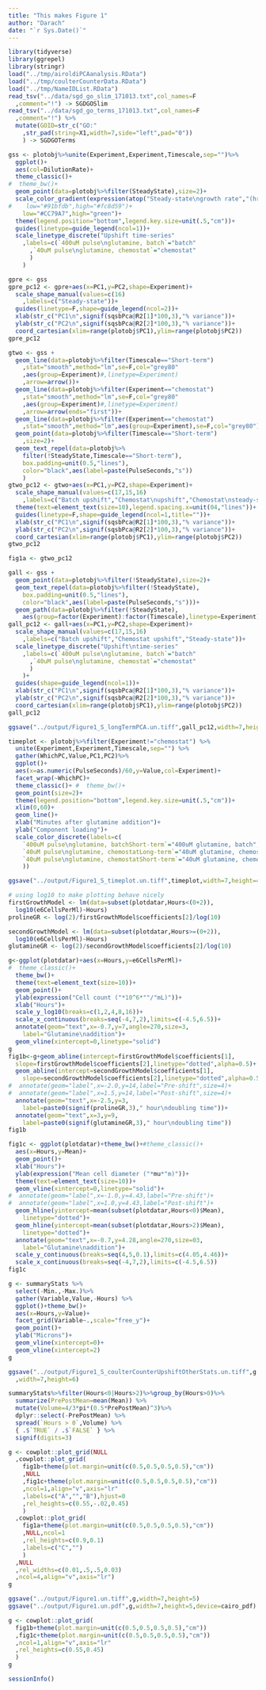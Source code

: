 ```yaml
---
title: "This makes Figure 1"
author: "Darach"
date: "`r Sys.Date()`"
---
```



```r
library(tidyverse)
library(ggrepel)
library(stringr)
load("../tmp/airoldiPCAanalysis.RData")
load("../tmp/coulterCounterData.RData")
load("../tmp/NameIDList.RData")
read_tsv("../data/sgd_go_slim_171013.txt",col_names=F
  ,comment="!") -> SGDGOSlim
read_tsv("../data/sgd_go_terms_171013.txt",col_names=F
  ,comment="!") %>%
  mutate(GOID=str_c("GO:"
    ,str_pad(string=X1,width=7,side="left",pad="0"))
    ) -> SGDGOTerms
```

```r
gss <- plotobj%>%unite(Experiment,Experiment,Timescale,sep="")%>%
  ggplot()+
  aes(col=DilutionRate)+
  theme_classic()+
#  theme_bw()+
  geom_point(data=plotobj%>%filter(SteadyState),size=2)+
  scale_color_gradient(expression(atop("Steady-state\ngrowth rate","(hr"^-1*")")),
#    low="#91bfdb",high="#fc8d59")+
    low="#CC79A7",high="green")+
  theme(legend.position="bottom",legend.key.size=unit(.5,"cm"))+
  guides(linetype=guide_legend(ncol=1))+
  scale_linetype_discrete("Upshift time-series"
    ,labels=c(`400uM pulse\nglutamine, batch`="batch"
      ,`40uM pulse\nglutamine, chemostat`="chemostat"
      )
    )

gpre <- gss 
gpre_pc12 <- gpre+aes(x=PC1,y=PC2,shape=Experiment)+
  scale_shape_manual(values=c(16)
    ,labels=c("Steady-state"))+
  guides(linetype=F,shape=guide_legend(ncol=2))+
  xlab(str_c("PC1\n",signif(sqsbPca@R2[1]*100,3),"% variance"))+
  ylab(str_c("PC2\n",signif(sqsbPca@R2[2]*100,3),"% variance"))+
  coord_cartesian(xlim=range(plotobj$PC1),ylim=range(plotobj$PC2))
gpre_pc12

gtwo <- gss +
  geom_line(data=plotobj%>%filter(Timescale=="Short-term")
    ,stat="smooth",method="lm",se=F,col="grey80"
    ,aes(group=Experiment)#,linetype=Experiment)
    ,arrow=arrow())+
  geom_line(data=plotobj%>%filter(Experiment=="chemostat")
    ,stat="smooth",method="lm",se=F,col="grey80"
    ,aes(group=Experiment)#,linetype=Experiment)
    ,arrow=arrow(ends="first"))+
  geom_line(data=plotobj%>%filter(Experiment=="chemostat")
    ,stat="smooth",method="lm",aes(group=Experiment),se=F,col="grey80")+
  geom_point(data=plotobj%>%filter(Timescale=="Short-term")
    ,size=2)+
  geom_text_repel(data=plotobj%>%
    filter(!SteadyState,Timescale=="Short-term"),
    box.padding=unit(0.5,"lines"),
    color="black",aes(label=paste(PulseSeconds,"s"))
    )
gtwo_pc12 <- gtwo+aes(x=PC1,y=PC2,shape=Experiment)+
  scale_shape_manual(values=c(17,15,16)
    ,labels=c("Batch upshift","Chemostat\nupshift","Chemostat\nsteady-state"))+
  theme(text=element_text(size=10),legend.spacing.x=unit(04,"lines"))+
  guides(linetype=F,shape=guide_legend(ncol=1,title=""))+
  xlab(str_c("PC1\n",signif(sqsbPca@R2[1]*100,3),"% variance"))+
  ylab(str_c("PC2\n",signif(sqsbPca@R2[2]*100,3),"% variance"))+
  coord_cartesian(xlim=range(plotobj$PC1),ylim=range(plotobj$PC2))
gtwo_pc12

fig1a <- gtwo_pc12

gall <- gss +
  geom_point(data=plotobj%>%filter(!SteadyState),size=2)+
  geom_text_repel(data=plotobj%>%filter(!SteadyState),
    box.padding=unit(0.5,"lines"),
    color="black",aes(label=paste(PulseSeconds,"s")))+
  geom_path(data=plotobj%>%filter(!SteadyState),
    aes(group=factor(Experiment):factor(Timescale),linetype=Experiment))
gall_pc12 <- gall+aes(x=PC1,y=PC2,shape=Experiment)+
  scale_shape_manual(values=c(17,15,16)
    ,labels=c("Batch upshift","Chemostat upshift","Steady-state"))+
  scale_linetype_discrete("Upshift\ntime-series"
    ,labels=c(`400uM pulse\nglutamine, batch`="batch"
      ,`40uM pulse\nglutamine, chemostat`="chemostat"
      )
    )+
  guides(shape=guide_legend(ncol=1))+
  xlab(str_c("PC1\n",signif(sqsbPca@R2[1]*100,3),"% variance"))+
  ylab(str_c("PC2\n",signif(sqsbPca@R2[2]*100,3),"% variance"))+
  coord_cartesian(xlim=range(plotobj$PC1),ylim=range(plotobj$PC2))
gall_pc12

```

```r
ggsave("../output/Figure1_S_longTermPCA.un.tiff",gall_pc12,width=7,height=5)
```

```r
timeplot <- plotobj%>%filter(Experiment!="chemostat") %>%
  unite(Experiment,Experiment,Timescale,sep="") %>%
  gather(WhichPC,Value,PC1,PC2)%>% 
  ggplot()+
  aes(x=as.numeric(PulseSeconds)/60,y=Value,col=Experiment)+
  facet_wrap(~WhichPC)+
  theme_classic()+ #  theme_bw()+
  geom_point(size=2)+
  theme(legend.position="bottom",legend.key.size=unit(.5,"cm"))+
  xlim(0,60)+
  geom_line()+
  xlab("Minutes after glutamine addition")+
  ylab("Component loading")+
  scale_color_discrete(labels=c(
    `400uM pulse\nglutamine, batchShort-term`="400uM glutamine, batch",
    `40uM pulse\nglutamine, chemostatLong-term`="40uM glutamine, chemostat, long run",
    `40uM pulse\nglutamine, chemostatShort-term`="40uM glutamine, chemostat, short run"
    ))
```

```r
ggsave("../output/Figure1_S_timeplot.un.tiff",timeplot,width=7,height=4)
```



```r
# using log10 to make plotting behave nicely
firstGrowthModel <- lm(data=subset(plotdatar,Hours<(0+2)),
  log10(e6CellsPerMl)~Hours)
prolineGR <- log(2)/firstGrowthModel$coefficients[2]/log(10)

secondGrowthModel <- lm(data=subset(plotdatar,Hours>=(0+2)),
  log10(e6CellsPerMl)~Hours)
glutamineGR <- log(2)/secondGrowthModel$coefficients[2]/log(10)

g<-ggplot(plotdatar)+aes(x=Hours,y=e6CellsPerMl)+
#  theme_classic()+
  theme_bw()+
  theme(text=element_text(size=10))+
  geom_point()+
  ylab(expression("Cell count ("*10^6*""/"mL)"))+
  xlab("Hours")+
  scale_y_log10(breaks=c(1,2,4,8,16))+
  scale_x_continuous(breaks=seq(-4,7,2),limits=c(-4.5,6.5))+
  annotate(geom="text",x=-0.7,y=7,angle=270,size=3,
    label="Glutamine\naddition")+
  geom_vline(xintercept=0,linetype="solid")
g
fig1b<-g+geom_abline(intercept=firstGrowthModel$coefficients[1],
  slope=firstGrowthModel$coefficients[2],linetype="dotted",alpha=0.5)+
  geom_abline(intercept=secondGrowthModel$coefficients[1],
    slope=secondGrowthModel$coefficients[2],linetype="dotted",alpha=0.5)+
#  annotate(geom="label",x=-2.0,y=14,label="Pre-shift",size=4)+
#  annotate(geom="label",x=1.5,y=14,label="Post-shift",size=4)+
  annotate(geom="text",x=-2.5,y=3,
    label=paste0(signif(prolineGR,3)," hour\ndoubling time"))+
  annotate(geom="text",x=3,y=9,
    label=paste0(signif(glutamineGR,3)," hour\ndoubling time"))
fig1b

fig1c <- ggplot(plotdatar)+theme_bw()+#theme_classic()+
  aes(x=Hours,y=Mean)+
  geom_point()+
  xlab("Hours")+
  ylab(expression("Mean cell diameter ("*mu*"m)"))+
  theme(text=element_text(size=10))+
  geom_vline(xintercept=0,linetype="solid")+
#  annotate(geom="label",x=-1.0,y=4.43,label="Pre-shift")+
#  annotate(geom="label",x=1.0,y=4.43,label="Post-shift")+
  geom_hline(yintercept=mean(subset(plotdatar,Hours<0)$Mean),
    linetype="dotted")+
  geom_hline(yintercept=mean(subset(plotdatar,Hours>2)$Mean),
    linetype="dotted")+
  annotate(geom="text",x=-0.7,y=4.28,angle=270,size=03,
    label="Glutamine\naddition")+
  scale_y_continuous(breaks=seq(4,5,0.1),limits=c(4.05,4.46))+
  scale_x_continuous(breaks=seq(-4,7,2),limits=c(-4.5,6.5))
fig1c
```

```r

g <- summaryStats %>% 
  select(-Min.,-Max.)%>%
  gather(Variable,Value,-Hours) %>% 
  ggplot()+theme_bw()+
  aes(x=Hours,y=Value)+
  facet_grid(Variable~.,scale="free_y")+
  geom_point()+
  ylab("Microns")+
  geom_vline(xintercept=0)+
  geom_vline(xintercept=2)
g

ggsave("../output/Figure1_S_coulterCounterUpshiftOtherStats.un.tiff",g
  ,width=7,height=6)

summaryStats%>%filter(Hours<0|Hours>2)%>%group_by(Hours>0)%>%
  summarize(PrePostMean=mean(Mean)) %>%
  mutate(Volume=4/3*pi*(0.5*PrePostMean)^3)%>%
  dplyr::select(-PrePostMean) %>%
  spread(`Hours > 0`,Volume) %>%
  { .$`TRUE` / .$`FALSE` } %>%
  signif(digits=3)
```

```r
g <- cowplot::plot_grid(NULL
  ,cowplot::plot_grid(
    fig1b+theme(plot.margin=unit(c(0.5,0.5,0.5,0.5),"cm"))
    ,NULL
    ,fig1c+theme(plot.margin=unit(c(0.5,0.5,0.5,0.5),"cm"))
    ,ncol=1,align="v",axis="lr"
    ,labels=c("A","","B"),hjust=0
    ,rel_heights=c(0.55,-.02,0.45)
    )
  ,cowplot::plot_grid(
    fig1a+theme(plot.margin=unit(c(0.5,0.5,0.5,0.5),"cm"))
    ,NULL,ncol=1
    ,rel_heights=c(0.9,0.1)
    ,labels=c("C","")
    )
  ,NULL
  ,rel_widths=c(0.01,.5,.5,0.03)
  ,ncol=4,align="v",axis="lr")
g

ggsave("../output/Figure1.un.tiff",g,width=7,height=5)
ggsave("../output/Figure1.un.pdf",g,width=7,height=5,device=cairo_pdf)

g <- cowplot::plot_grid(
  fig1b+theme(plot.margin=unit(c(0.5,0.5,0.5,0.5),"cm"))
  ,fig1c+theme(plot.margin=unit(c(0.5,0.5,0.5,0.5),"cm"))
  ,ncol=1,align="v",axis="lr"
  ,rel_heights=c(0.55,0.45)
  )
g
```

```r
sessionInfo()
```

